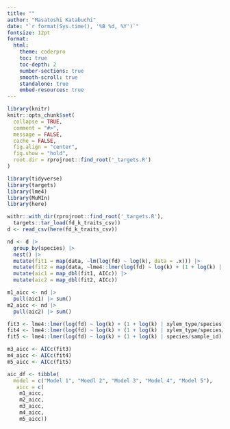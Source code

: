 ```yaml
---
title: ""
author: "Masatoshi Katabuchi"
date: "`r format(Sys.time(), '%B %d, %Y')`"
fontsize: 12pt
format:
  html:
    theme: coderpro
    toc: true
    toc-depth: 2
    number-sections: true
    smooth-scroll: true
    standalone: true
    embed-resources: true
---
```


```r
library(knitr)
knitr::opts_chunk$set(
  collapse = TRUE,
  comment = "#>",
  message = FALSE,
  cache = FALSE,
  fig.align = "center",
  fig.show = "hold",
  root.dir = rprojroot::find_root('_targets.R')
)
```

```r
library(tidyverse)
library(targets)
library(lme4)
library(MuMIn)
library(here)
```


```r
withr::with_dir(rprojroot::find_root('_targets.R'),
  targets::tar_load(fd_k_traits_csv))
d <- read_csv(here(fd_k_traits_csv))
```

```r
nd <- d |>
  group_by(species) |>
  nest() |>
  mutate(fit1 = map(data, ~lm(log(fd) ~ log(k), data = .x))) |>
  mutate(fit2 = map(data, ~lme4::lmer(log(fd) ~ log(k) + (1 + log(k) | sample_id), data = .x))) |>
  mutate(aic1 = map_dbl(fit1, AICc)) |>
  mutate(aic2 = map_dbl(fit2, AICc))

m1_aicc <- nd |>
  pull(aic1) |> sum()
m2_aicc <- nd |>
  pull(aic2) |> sum()
```

```r
fit3 <- lme4::lmer(log(fd) ~ log(k) + (1 + log(k) | xylem_type/species), data = d)
fit4 <- lme4::lmer(log(fd) ~ log(k) + (1 + log(k) | xylem_type/species/sample_id), data = d)
fit5 <- lme4::lmer(log(fd) ~ log(k) + (1 + log(k) | species/sample_id), data = d)

m3_aicc <- AICc(fit3)
m4_aicc <- AICc(fit4)
m5_aicc <- AICc(fit5)
```
```r
aic_df <- tibble(
  model = c("Model 1", "Moedl 2", "Model 3", "Model 4", "Model 5"),
   aicc = c(
    m1_aicc,
    m2_aicc,
    m3_aicc,
    m4_aicc,
    m5_aicc))
```
